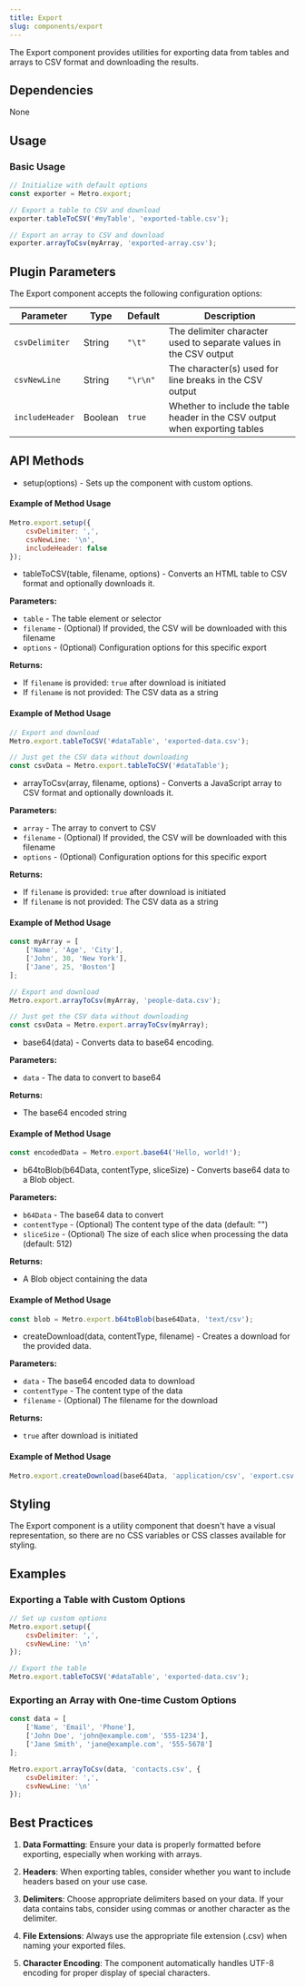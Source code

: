 ```yaml
---
title: Export
slug: components/export
---
```


The Export component provides utilities for exporting data from tables and arrays to CSV format and downloading the results.

## Dependencies

None

## Usage

### Basic Usage

```javascript
// Initialize with default options
const exporter = Metro.export;

// Export a table to CSV and download
exporter.tableToCSV('#myTable', 'exported-table.csv');

// Export an array to CSV and download
exporter.arrayToCsv(myArray, 'exported-array.csv');
```

## Plugin Parameters

The Export component accepts the following configuration options:

| Parameter | Type | Default | Description |
| --------- | ---- | ------- | ----------- |
| `csvDelimiter` | String | `"\t"` | The delimiter character used to separate values in the CSV output |
| `csvNewLine` | String | `"\r\n"` | The character(s) used for line breaks in the CSV output |
| `includeHeader` | Boolean | `true` | Whether to include the table header in the CSV output when exporting tables |

## API Methods

+ setup(options) - Sets up the component with custom options.

#### Example of Method Usage
```javascript
Metro.export.setup({
    csvDelimiter: ',',
    csvNewLine: '\n',
    includeHeader: false
});
```

+ tableToCSV(table, filename, options) - Converts an HTML table to CSV format and optionally downloads it.

**Parameters:**
- `table` - The table element or selector
- `filename` - (Optional) If provided, the CSV will be downloaded with this filename
- `options` - (Optional) Configuration options for this specific export

**Returns:**
- If `filename` is provided: `true` after download is initiated
- If `filename` is not provided: The CSV data as a string

#### Example of Method Usage
```javascript
// Export and download
Metro.export.tableToCSV('#dataTable', 'exported-data.csv');

// Just get the CSV data without downloading
const csvData = Metro.export.tableToCSV('#dataTable');
```

+ arrayToCsv(array, filename, options) - Converts a JavaScript array to CSV format and optionally downloads it.

**Parameters:**
- `array` - The array to convert to CSV
- `filename` - (Optional) If provided, the CSV will be downloaded with this filename
- `options` - (Optional) Configuration options for this specific export

**Returns:**
- If `filename` is provided: `true` after download is initiated
- If `filename` is not provided: The CSV data as a string

#### Example of Method Usage
```javascript
const myArray = [
    ['Name', 'Age', 'City'],
    ['John', 30, 'New York'],
    ['Jane', 25, 'Boston']
];

// Export and download
Metro.export.arrayToCsv(myArray, 'people-data.csv');

// Just get the CSV data without downloading
const csvData = Metro.export.arrayToCsv(myArray);
```

+ base64(data) - Converts data to base64 encoding.

**Parameters:**
- `data` - The data to convert to base64

**Returns:**
- The base64 encoded string

#### Example of Method Usage
```javascript
const encodedData = Metro.export.base64('Hello, world!');
```

+ b64toBlob(b64Data, contentType, sliceSize) - Converts base64 data to a Blob object.

**Parameters:**
- `b64Data` - The base64 data to convert
- `contentType` - (Optional) The content type of the data (default: "")
- `sliceSize` - (Optional) The size of each slice when processing the data (default: 512)

**Returns:**
- A Blob object containing the data

#### Example of Method Usage
```javascript
const blob = Metro.export.b64toBlob(base64Data, 'text/csv');
```

+ createDownload(data, contentType, filename) - Creates a download for the provided data.

**Parameters:**
- `data` - The base64 encoded data to download
- `contentType` - The content type of the data
- `filename` - (Optional) The filename for the download

**Returns:**
- `true` after download is initiated

#### Example of Method Usage
```javascript
Metro.export.createDownload(base64Data, 'application/csv', 'export.csv');
```

## Styling

The Export component is a utility component that doesn't have a visual representation, so there are no CSS variables or CSS classes available for styling.

## Examples

### Exporting a Table with Custom Options

```javascript
// Set up custom options
Metro.export.setup({
    csvDelimiter: ',',
    csvNewLine: '\n'
});

// Export the table
Metro.export.tableToCSV('#dataTable', 'exported-data.csv');
```

### Exporting an Array with One-time Custom Options

```javascript
const data = [
    ['Name', 'Email', 'Phone'],
    ['John Doe', 'john@example.com', '555-1234'],
    ['Jane Smith', 'jane@example.com', '555-5678']
];

Metro.export.arrayToCsv(data, 'contacts.csv', {
    csvDelimiter: ',',
    csvNewLine: '\n'
});
```

## Best Practices

1. **Data Formatting**: Ensure your data is properly formatted before exporting, especially when working with arrays.

2. **Headers**: When exporting tables, consider whether you want to include headers based on your use case.

3. **Delimiters**: Choose appropriate delimiters based on your data. If your data contains tabs, consider using commas or another character as the delimiter.

4. **File Extensions**: Always use the appropriate file extension (.csv) when naming your exported files.

5. **Character Encoding**: The component automatically handles UTF-8 encoding for proper display of special characters.